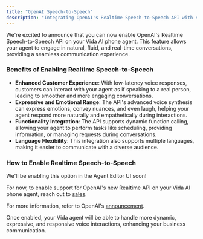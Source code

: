 ```yaml
---
title: "OpenAI Speech-to-Speech"
description: "Integrating OpenAI's Realtime Speech-to-Speech API with Vida Agents"
---
```


We're excited to announce that you can now enable OpenAI's Realtime Speech-to-Speech API on your Vida AI phone agent. This feature allows your agent to engage in natural, fluid, and real-time conversations, providing a seamless communication experience. 

### Benefits of Enabling Realtime Speech-to-Speech

- **Enhanced Customer Experience**: With low-latency voice responses, customers can interact with your agent as if speaking to a real person, leading to smoother and more engaging conversations.
- **Expressive and Emotional Range**: The API's advanced voice synthesis can express emotions, convey nuances, and even laugh, helping your agent respond more naturally and empathetically during interactions.
- **Functionality Integration**: The API supports dynamic function calling, allowing your agent to perform tasks like scheduling, providing information, or managing requests during conversations.
- **Language Flexibility**: This integration also supports multiple languages, making it easier to communicate with a diverse audience.

### How to Enable Realtime Speech-to-Speech

We'll be enabling this option in the Agent Editor UI soon!

For now, to enable support for OpenAI's new Realtime API on your Vida AI phone agent, reach out to [sales](https://vida.io/?form=sales).

For more information, refer to OpenAI's [announcement](https://openai.com/index/introducing-the-realtime-api/).

Once enabled, your Vida agent will be able to handle more dynamic, expressive, and responsive voice interactions, enhancing your business communication.
